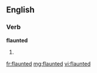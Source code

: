 ==English==

===Verb===
'''flaunted'''

# {{past participle of|[[flaunt]]}}

[[fr:flaunted]]
[[mg:flaunted]]
[[vi:flaunted]]